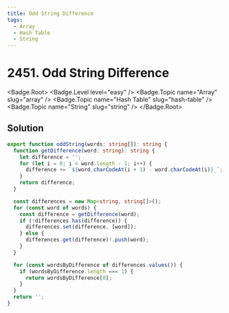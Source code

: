 ```yaml
---
title: Odd String Difference
tags:
  - Array
  - Hash Table
  - String
---
```


# 2451. Odd String Difference

<Badge.Root>
  <Badge.Level level="easy" />
  <Badge.Topic name="Array" slug="array" />
  <Badge.Topic name="Hash Table" slug="hash-table" />
  <Badge.Topic name="String" slug="string" />
</Badge.Root>

## Solution

```typescript filename="solution.ts" copy
export function oddString(words: string[]): string {
  function getDifference(word: string): string {
    let difference = '';
    for (let i = 0; i < word.length - 1; i++) {
      difference += `${word.charCodeAt(i + 1) - word.charCodeAt(i)}_`;
    }
    return difference;
  }

  const differences = new Map<string, string[]>();
  for (const word of words) {
    const difference = getDifference(word);
    if (!differences.has(difference)) {
      differences.set(difference, [word]);
    } else {
      differences.get(difference)!.push(word);
    }
  }

  for (const wordsByDifference of differences.values()) {
    if (wordsByDifference.length === 1) {
      return wordsByDifference[0];
    }
  }
  return '';
}
```

<ProblemLink
  codingSite="leetcode"
  href="https://leetcode.com/problems/odd-string-difference"
  title="Odd String Difference"
/>
